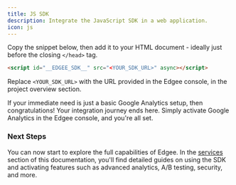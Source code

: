```yaml
---
title: JS SDK
description: Integrate the JavaScript SDK in a web application.
icon: js
---
```



<EdgeeSdk />

Copy the snippet below, then add it to your HTML document - ideally just before the closing `</head>` tag.

```html
<script id="__EDGEE_SDK__" src="<YOUR_SDK_URL>" async></script>
```

Replace `<YOUR_SDK_URL>` with the URL provided in the Edgee console, in the project overview section.

<Tip>If your immediate need is just a basic Google Analytics setup, then congratulations! 
  Your integration journey ends here. 
  Simply activate Google Analytics in the Edgee console, and you're all set.</Tip>

### Next Steps

You can now start to explore the full capabilities of Edgee.
In the [services](/services/overview) section of this documentation, you'll find detailed guides on using the SDK and activating 
features such as advanced analytics, A/B testing, security, and more.
